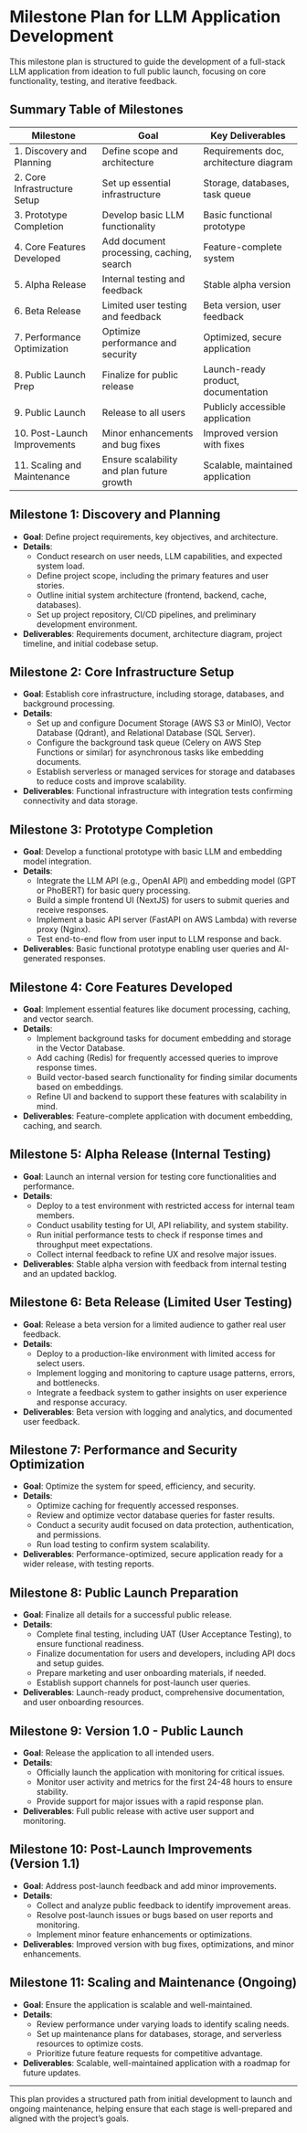 
# Milestone Plan for LLM Application Development

This milestone plan is structured to guide the development of a full-stack LLM application from ideation to full public launch, focusing on core functionality, testing, and iterative feedback.

## Summary Table of Milestones

| Milestone                   | Goal                                      | Key Deliverables                                    |
|-----------------------------|-------------------------------------------|-----------------------------------------------------|
| 1. Discovery and Planning   | Define scope and architecture             | Requirements doc, architecture diagram              |
| 2. Core Infrastructure Setup| Set up essential infrastructure           | Storage, databases, task queue                      |
| 3. Prototype Completion     | Develop basic LLM functionality           | Basic functional prototype                          |
| 4. Core Features Developed  | Add document processing, caching, search  | Feature-complete system                             |
| 5. Alpha Release            | Internal testing and feedback             | Stable alpha version                                |
| 6. Beta Release             | Limited user testing and feedback         | Beta version, user feedback                         |
| 7. Performance Optimization | Optimize performance and security         | Optimized, secure application                       |
| 8. Public Launch Prep       | Finalize for public release               | Launch-ready product, documentation                 |
| 9. Public Launch            | Release to all users                      | Publicly accessible application                     |
| 10. Post-Launch Improvements| Minor enhancements and bug fixes          | Improved version with fixes                         |
| 11. Scaling and Maintenance | Ensure scalability and plan future growth | Scalable, maintained application                    |

## Milestone 1: Discovery and Planning
- **Goal**: Define project requirements, key objectives, and architecture.
- **Details**:
  - Conduct research on user needs, LLM capabilities, and expected system load.
  - Define project scope, including the primary features and user stories.
  - Outline initial system architecture (frontend, backend, cache, databases).
  - Set up project repository, CI/CD pipelines, and preliminary development environment.
- **Deliverables**: Requirements document, architecture diagram, project timeline, and initial codebase setup.

## Milestone 2: Core Infrastructure Setup
- **Goal**: Establish core infrastructure, including storage, databases, and background processing.
- **Details**:
  - Set up and configure Document Storage (AWS S3 or MinIO), Vector Database (Qdrant), and Relational Database (SQL Server).
  - Configure the background task queue (Celery on AWS Step Functions or similar) for asynchronous tasks like embedding documents.
  - Establish serverless or managed services for storage and databases to reduce costs and improve scalability.
- **Deliverables**: Functional infrastructure with integration tests confirming connectivity and data storage.

## Milestone 3: Prototype Completion
- **Goal**: Develop a functional prototype with basic LLM and embedding model integration.
- **Details**:
  - Integrate the LLM API (e.g., OpenAI API) and embedding model (GPT or PhoBERT) for basic query processing.
  - Build a simple frontend UI (NextJS) for users to submit queries and receive responses.
  - Implement a basic API server (FastAPI on AWS Lambda) with reverse proxy (Nginx).
  - Test end-to-end flow from user input to LLM response and back.
- **Deliverables**: Basic functional prototype enabling user queries and AI-generated responses.

## Milestone 4: Core Features Developed
- **Goal**: Implement essential features like document processing, caching, and vector search.
- **Details**:
  - Implement background tasks for document embedding and storage in the Vector Database.
  - Add caching (Redis) for frequently accessed queries to improve response times.
  - Build vector-based search functionality for finding similar documents based on embeddings.
  - Refine UI and backend to support these features with scalability in mind.
- **Deliverables**: Feature-complete application with document embedding, caching, and search.

## Milestone 5: Alpha Release (Internal Testing)
- **Goal**: Launch an internal version for testing core functionalities and performance.
- **Details**:
  - Deploy to a test environment with restricted access for internal team members.
  - Conduct usability testing for UI, API reliability, and system stability.
  - Run initial performance tests to check if response times and throughput meet expectations.
  - Collect internal feedback to refine UX and resolve major issues.
- **Deliverables**: Stable alpha version with feedback from internal testing and an updated backlog.

## Milestone 6: Beta Release (Limited User Testing)
- **Goal**: Release a beta version for a limited audience to gather real user feedback.
- **Details**:
  - Deploy to a production-like environment with limited access for select users.
  - Implement logging and monitoring to capture usage patterns, errors, and bottlenecks.
  - Integrate a feedback system to gather insights on user experience and response accuracy.
- **Deliverables**: Beta version with logging and analytics, and documented user feedback.

## Milestone 7: Performance and Security Optimization
- **Goal**: Optimize the system for speed, efficiency, and security.
- **Details**:
  - Optimize caching for frequently accessed responses.
  - Review and optimize vector database queries for faster results.
  - Conduct a security audit focused on data protection, authentication, and permissions.
  - Run load testing to confirm system scalability.
- **Deliverables**: Performance-optimized, secure application ready for a wider release, with testing reports.

## Milestone 8: Public Launch Preparation
- **Goal**: Finalize all details for a successful public release.
- **Details**:
  - Complete final testing, including UAT (User Acceptance Testing), to ensure functional readiness.
  - Finalize documentation for users and developers, including API docs and setup guides.
  - Prepare marketing and user onboarding materials, if needed.
  - Establish support channels for post-launch user queries.
- **Deliverables**: Launch-ready product, comprehensive documentation, and user onboarding resources.

## Milestone 9: Version 1.0 - Public Launch
- **Goal**: Release the application to all intended users.
- **Details**:
  - Officially launch the application with monitoring for critical issues.
  - Monitor user activity and metrics for the first 24-48 hours to ensure stability.
  - Provide support for major issues with a rapid response plan.
- **Deliverables**: Full public release with active user support and monitoring.

## Milestone 10: Post-Launch Improvements (Version 1.1)
- **Goal**: Address post-launch feedback and add minor improvements.
- **Details**:
  - Collect and analyze public feedback to identify improvement areas.
  - Resolve post-launch issues or bugs based on user reports and monitoring.
  - Implement minor feature enhancements or optimizations.
- **Deliverables**: Improved version with bug fixes, optimizations, and minor enhancements.

## Milestone 11: Scaling and Maintenance (Ongoing)
- **Goal**: Ensure the application is scalable and well-maintained.
- **Details**:
  - Review performance under varying loads to identify scaling needs.
  - Set up maintenance plans for databases, storage, and serverless resources to optimize costs.
  - Prioritize future feature requests for competitive advantage.
- **Deliverables**: Scalable, well-maintained application with a roadmap for future updates.

---

This plan provides a structured path from initial development to launch and ongoing maintenance, helping ensure that each stage is well-prepared and aligned with the project’s goals.
